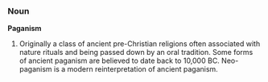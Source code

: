 ===Noun===
'''Paganism'''

# Originally a class of ancient pre-Christian religions often associated with nature rituals and being passed down by an oral tradition. Some forms of ancient paganism are believed to date back to 10,000 BC. Neo-paganism is a modern reinterpretation of ancient paganism.
